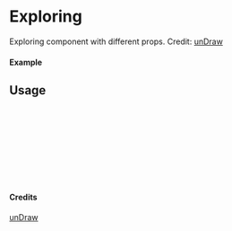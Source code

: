 
<Meta of={Exploring} title="unDraw/Exploring" />

# Exploring

Exploring component with different props.
Credit: [unDraw](https://undraw.co/illustrations)

#### Example

<Canvas of={Exploring.Primary} />

## Usage

```ts
import { Exploring } from "yadl-ui";

const Example = () => {
  return (
      <Exploring />
  );
};

export default Example;
```

#### Credits
[unDraw](https://undraw.co/illustrations)
